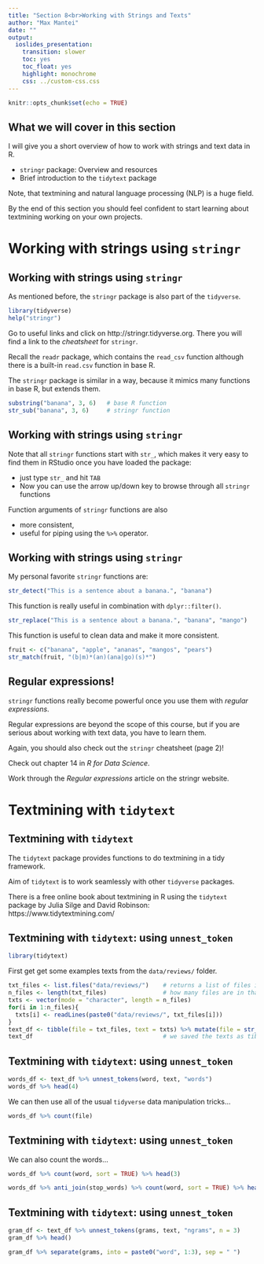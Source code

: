 ```yaml
---
title: "Section 8<br>Working with Strings and Texts"
author: "Max Mantei"
date: ""
output:
  ioslides_presentation: 
    transition: slower
    toc: yes
    toc_float: yes
    highlight: monochrome
    css: ../custom-css.css
---
```


```r
knitr::opts_chunk$set(echo = TRUE)
```

## What we will cover in this section {.build}

I will give you a short overview of how to work with strings and text data in R.

- ``stringr`` package: Overview and resources
- Brief introduction to the ``tidytext`` package

Note, that textmining and natural language processing (NLP) is a huge field.

By the end of this section you should feel confident to start learning about textmining working on your own projects.

# Working with strings using ``stringr``

## Working with strings using ``stringr`` {.build}

As mentioned before, the ``stringr`` package is also part of the ``tidyverse``.

```r
library(tidyverse)
help("stringr")
```

Go to useful links and click on http://stringr.tidyverse.org. There you will find a link to the *cheatsheet* for ``stringr``.

Recall the ``readr`` package, which contains the ``read_csv`` function although there is a built-in ``read.csv`` function in base R.

The ``stringr`` package is similar in a way, because it mimics many functions in base R, but extends them.

```r
substring("banana", 3, 6)   # base R function
str_sub("banana", 3, 6)     # stringr function
```

## Working with strings using ``stringr`` {.build}

Note that all ``stringr`` functions start with ``str_``, which makes it very easy to find them in RStudio once you have loaded the package:

- just type ``str_`` and hit ``TAB``
- Now you can use the arrow up/down key to browse through all ``stringr`` functions

Function arguments of ``stringr`` functions are also

- more consistent, 
- useful for piping using the ``%>%`` operator.

## Working with strings using ``stringr`` {.smaller .build}

My personal favorite ``stringr`` functions are:

```r
str_detect("This is a sentence about a banana.", "banana")
```

This function is really useful in combination with ``dplyr::filter()``.

```r
str_replace("This is a sentence about a banana.", "banana", "mango")
```

This function is useful to clean data and make it more consistent.

```r
fruit <- c("banana", "apple", "ananas", "mangos", "pears")
str_match(fruit, "(b|m)*(an)(ana|go)(s)*")
```

## Regular expressions! {.build}

``stringr`` functions really become powerful once you use them with *regular expressions*. 

Regular expressions are beyond the scope of this course, but if you are serious about working with text data, you have to learn them.

Again, you should also check out the ``stringr`` cheatsheet (page 2)!

Check out chapter 14 in *R for Data Science*.

Work through the *Regular expressions* article on the stringr website.

# Textmining with ``tidytext``

## Textmining with ``tidytext`` {.build}

The ``tidytext`` package provides functions to do textmining in a tidy framework.

Aim of ``tidytext`` is to work seamlessly with other ``tidyverse`` packages.

There is a free online book about textmining in R using the ``tidytext`` package by Julia Silge and David Robinson: https://www.tidytextmining.com/

## Textmining with ``tidytext``: using ``unnest_token`` {.build}

```r
library(tidytext)
```

First get get some examples texts from the ``data/reviews/`` folder.

```r
txt_files <- list.files("data/reviews/")    # returns a list of files in a specified folder
n_files <- length(txt_files)                # how many files are in that folder?
txts <- vector(mode = "character", length = n_files)
for(i in 1:n_files){
  txts[i] <- readLines(paste0("data/reviews/", txt_files[i]))
}
text_df <- tibble(file = txt_files, text = txts) %>% mutate(file = str_remove(file, ".txt"))
text_df                                     # we saved the texts as tibble
```

## Textmining with ``tidytext``: using ``unnest_token`` {.build}

```r
words_df <- text_df %>% unnest_tokens(word, text, "words")
words_df %>% head(4)
```

We can then use all of the usual ``tidyverse`` data manipulation tricks...

```r
words_df %>% count(file)
```

## Textmining with ``tidytext``: using ``unnest_token`` {.build}

We can also count the words...

```r
words_df %>% count(word, sort = TRUE) %>% head(3)
```

```r
words_df %>% anti_join(stop_words) %>% count(word, sort = TRUE) %>% head(3)
```

## Textmining with ``tidytext``: using ``unnest_token`` {.smaller .build}

```r
gram_df <- text_df %>% unnest_tokens(grams, text, "ngrams", n = 3)
gram_df %>% head()
```

```r
gram_df %>% separate(grams, into = paste0("word", 1:3), sep = " ")
```

